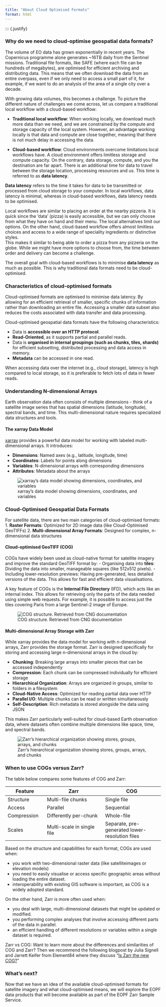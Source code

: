 ```yaml
---
title: "About Cloud Optimised Formats"
format: html
---
```

::: {.justify}

### Why do we need to cloud-optimise geospatial data formats?
The volume of EO data has grown exponentially in recent years. The Copernicus programme alone generates ~16TB daily from the Sentinel missions.
Traditional file formats, like SAFE (where each file can be hundreds of megabytes), are optimised for efficient archiving and distributing data. This means that we often download the data from an entire overpass, even if we only need to access a small part of it, for example, if we want to do an analysis of the area of a single city over a decade.  

With growing data volumes, this becomes a challenge. To picture the different nature of challenges we come across, let us compare a traditional local workflow with a cloud-based workflow:

- **Traditional local workflow**: When working locally, we download much more data than we need, and we are constrained by the compute and storage capacity of the local system. However, an advantage working locally is that data and compute are close together, meaning that there is not much delay in accessing the data.

- **Cloud-based workflow**: Cloud environments overcome limitations local workflows have. A cloud environment offers limitless storage and compute capacity. On the contrary, data storage, compute, and you the destination are far apart. There is an additional time for data to travel between the storage location, processing resources and us. This time is referred to as **data latency**.

::: {.callout-note}
**Data latency** refers to the time it takes for data to be transmitted or processed from cloud storage to your computer. In local workflows, data latency is minimal, whereas in cloud-based workflows, data latency needs to be optimised.
:::

Local workflows are similar to placing an order at the nearby pizzeria. It is quick since the 'data' (pizza) is easily accessible, but we can only choose from what they have on hand and their menu. The local alternatives limit our options.
On the other hand, cloud-based workflow offers almost limitless choices and access to a wide range of speciality ingredients or distinctive styles. <br>
This makes it similar to being able to order a pizza from any pizzeria on the globe. While we might have more options to choose from, the time between order and delivery can become a challenge.

The overall goal with cloud-based workflows is to minimise **data latency** as much as possible. This is why traditional data formats need to be cloud-optimised.

### Characteristics of cloud-optimised formats
Cloud-optimised formats are optimised to minimise data latency. By allowing for an efficient retrieval of smaller, specific chunks of information rather than downloading an entire file. Accessing a smaller data subset also reduces the costs associated with data transfer and data processing.

Cloud-optimised geospatial data formats have the following characteristics:

- Data is **accessible over an HTTP protocol**.
- **Read-Oriented**, as it supports partial and parallel reads.
- Data is **organised in internal groupings (such as chunks, tiles, shards)** for efficient subsetting, distributed processing and data access in memory.
- **Metadata** can be accessed in one read.

::: {.callout-note}
When accessing data over the internet (e.g., cloud storage), latency is high compared to local storage, so it is preferable to fetch lots of data in fewer reads.
:::

### Understanding N-dimensional Arrays
Earth observation data often consists of multiple dimensions - think of a satellite image series that has spatial dimensions (latitude, longitude), spectral bands, and time. This multi-dimensional nature requires specialized data structures and tools.

#### The xarray Data Model
[xarray](https://docs.xarray.dev/) provides a powerful data model for working with labeled multi-dimensional arrays. It introduces:

- **Dimensions**: Named axes (e.g., latitude, longitude, time)
- **Coordinates**: Labels for points along dimensions
- **Variables**: N-dimensional arrays with corresponding dimensions
- **Attributes**: Metadata about the arrays

![xarray's data model showing dimensions, coordinates, and variables](img/xarray.png)

### Cloud-Optimised Geospatial Data Formats
For satellite data, there are two main categories of cloud-optimised formats:
1. **Raster Formats**: Optimized for 2D image data (like Cloud-Optimised GeoTIFFs)
2. **Multi-dimensional Array Formats**: Designed for complex, n-dimensional data structures

#### Cloud-optimised GeoTIFF (COG)
COGs have widely been used as cloud-native format for satellite imagery and improve the standard GeoTIFF format by:
- Organising data into **tiles**: Dividing the data into smaller, manageable squares (like 512x512 pixels).
- Including lower-resolution previews: Having pre-generated, less detailed versions of the data. This allows for fast and efficient data visualisations.

A key feature of COGs is the **Internal File Directory** (IFD), which acts like an internal index. This allows for retrieving only the parts of the data needed using simple web requests. For example, it is possible to access just the tiles covering Paris from a large Sentinel-2 image of Europe.

![COG structure. Retrieved from CNG documentation](img/cogtiff.png)

#### Multi-dimensional Array Storage with Zarr
While xarray provides the data model for working with n-dimensional arrays, Zarr provides the storage format. Zarr is designed specifically for storing and accessing large n-dimensional arrays in the cloud by:

- **Chunking**: Breaking large arrays into smaller pieces that can be accessed independently
- **Compression**: Each chunk can be compressed individually for efficient storage
- **Hierarchical Organization**: Arrays are organized in groups, similar to folders in a filesystem
- **Cloud-Native Access**: Optimized for reading partial data over HTTP
- **Parallel I/O**: Multiple chunks can be read or written simultaneously
- **Self-Description**: Rich metadata is stored alongside the data using JSON

This makes Zarr particularly well-suited for cloud-based Earth observation data, where datasets often combine multiple dimensions like space, time, and spectral bands.

![Zarr's hierarchical organization showing stores, groups, arrays, and chunks](img/zarr-terminology-hierarchy.png)


### When to use COGs versus Zarr?
The table below compares some features of COG and Zarr:

| Feature | Zarr | COG |
|------|---------|---------|
| Structure | Multi-file chunks | Single file |
| Access | Parallel | Sequential |
| Compression | Differently per-chunk | Whole-file |
| Scales | Multi-scale in single file | Separate, pre-generated lower-resolution files |

Based on the structure and capabilities for each format, COGs are used when:

- you work with two-dimensional raster data (like satelliteimages or elevation models)
- you need to easily visualise or access specific geographic areas without loading the entire dataset.
- interoperability with existing GIS software is important, as COG is a widely adopted standard.

On the other hand, Zarr is more often used when:

- you deal with large, multi-dimensional datasets that might be updated or modified.
- you performing complex analyses that involve accessing different parts of the data in parallel.
- an efficient handling of different resolutions or variables within a single dataset is required.

::: {.callout-note}
Zarr vs COG: Want to learn more about the differences and similarities of COG and Zarr? Then we recommend the following blogpost by Julia Signell and Jarrett Keifer from Element84 where they discuss "[Is Zarr the new COG?](https://element84.com/software-engineering/is-zarr-the-new-cog/)"
:::

### What's next?
Now that we have an idea of the available cloud-optimised formats for satellite imagery and what cloud-optimised means, we will explore the EOPF data products that will become available as part of the EOPF Zarr Sample Service.
